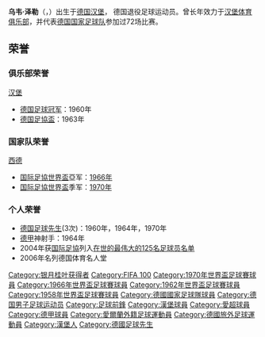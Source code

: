 {{noteTA
| T = zh-hans:乌韦·泽勒;zh-hk:烏韋·施拉;zh-tw:烏韋·澤勒;
| 1 = zh-hans:泽勒;zh-hk:施拉;zh-tw:澤勒;
}}
{{Infobox football biography 
| name                 = 乌韦·泽勒<br>Uwe Seeler
| image                = Uwe Seeler – Tag der Legenden 2016 03.jpg
| caption              = 乌韦·泽勒于2016年
| birth_date           = {{birth date and age|df=yes|1936|11|5}}
| birth_place          = [[纳粹德国|德国]][[汉堡|汉堡]]
| death_date           =
| death_place          =
| height               = {{convert|1.69|m|abbr=on}}<ref name="stats">{{cite web | url = http://www.nationalfootballteams.com/v2/player.php?id=17378 | title = Seeler, Uwe | publisher = nationalfootballteams.com | accessdate = 6 May 2011 | archive-date = 2012-03-18 | archive-url = https://web.archive.org/web/20120318053240/http://www.nationalfootballteams.com/v2/player.php?id=17378 | dead-url = no }}</ref>
| position             = [[前鋒_(足球)|前鋒]]
| youthyears1          = 1946–1953
| youthclubs1          = [[汉堡体育俱乐部|汉堡]]
| years1               = 1953–1972
| years2               = 1978
| clubs1               = [[汉堡体育俱乐部|汉堡]]<ref name="stats"/>
| clubs2               = {{le|科克凯尔特足球俱乐部|Cork Celtic F.C.|科克凯尔特}}
| caps1                = 476
| goals1               = 404
| caps2                = 1
| goals2               = 2
| totalcaps            = 477
| totalgoals           = 406
| nationalyears1       = 1953–1954
| nationalteam1        = [[德国青年国家足球队|西德 U-18]]
| nationalcaps1        = 10
| nationalgoals1       = 15
| nationalyears2       = 1954–1970
| nationalteam2        = [[德国国家足球队|西德队]]
| nationalcaps2        = 72
| nationalgoals2       = 43
}}
'''乌韦·泽勒'''（{{lang-de|'''Uwe Seeler'''}}，{{bd|1936年|5月11日|catIdx=Seeler}}）出生于[[德国|德国]][[汉堡|汉堡]]， 德国退役足球运动员。曾长年效力于[[汉堡体育俱乐部|汉堡体育俱乐部]]，并代表[[德国国家足球队|德国国家足球队]]参加过72场比赛。

==荣誉==
===俱乐部荣誉===
[[汉堡体育俱乐部|汉堡]]
*[[德国足球冠军|德国足球冠军]]：1960年
*[[德国足協盃|德国足協盃]]：1963年
===国家队荣誉===
[[德国国家足球队|西德]]
*[[国际足協世界盃|国际足協世界盃]]亞军：[[1966年国际足協世界盃|1966年]]
*[[国际足協世界盃|国际足協世界盃]]季军：[[1970年国际足協世界盃|1970年]]
===个人荣誉===
*[[德国足球先生|德国足球先生]](3次)：1960年，1964年，1970年
*[[德甲|德甲]]神射手：1964年
*2004年获[[国际足協|国际足協]]列入[[FIFA_100|在世的最伟大的125名足球员名单]]
*2006年名列德国体育名人堂

{{德國足球先生}}
{{Navboxes colour
|title= 德国国家队参赛名单
|bg = white
|fg = black
|list1=
{{1958年世界杯足球赛西德参赛名单}}
{{1962年世界杯足球赛西德参赛名单}}
{{1966年世界杯足球赛西德参赛名单}}
{{1970年世界杯足球赛西德参赛名单}}
}}
{{Navboxes colour
|title= 席勒 - 个人奖项
|bg = gold
|fg = black
|list1=
{{德國足球先生}}
{{德国足球甲级联赛最佳射手}}
{{FIFA 100}}
}}

{{Authority control}}

{{DEFAULTSORT:Seeler, Uwe}}
[[Category:银月桂叶获得者|Category:银月桂叶获得者]]
[[Category:FIFA_100|Category:FIFA 100]]
[[Category:1970年世界盃足球賽球員|Category:1970年世界盃足球賽球員]]
[[Category:1966年世界盃足球賽球員|Category:1966年世界盃足球賽球員]]
[[Category:1962年世界盃足球賽球員|Category:1962年世界盃足球賽球員]]
[[Category:1958年世界盃足球賽球員|Category:1958年世界盃足球賽球員]]
[[Category:德國國家足球隊球員|Category:德國國家足球隊球員]]
[[Category:德国男子足球运动员|Category:德国男子足球运动员]]
[[Category:足球前鋒|Category:足球前鋒]]
[[Category:漢堡球員|Category:漢堡球員]]
[[Category:愛超球員|Category:愛超球員]]
[[Category:德甲球員|Category:德甲球員]]
[[Category:愛爾蘭外籍足球運動員|Category:愛爾蘭外籍足球運動員]]
[[Category:德國旅外足球運動員|Category:德國旅外足球運動員]]
[[Category:漢堡人|Category:漢堡人]]
[[Category:德國足球先生|Category:德國足球先生]]